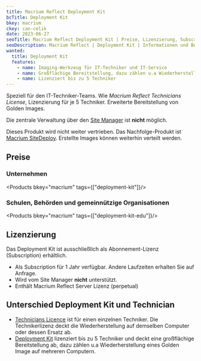 ```yaml
---
title: Macrium Reflect Deployment Kit
bcTitle: Deployment Kit
bkey: macrium
ckey: can-celik
date: 2023-06-27
seoTitle: Macrium Reflect Deployment Kit | Preise, Lizenzierung, Subscriptions
seoDescription: Macrium Reflect | Deployment Kit | Informationen und Beratung zu Fragen bei Lizenzierung und Kosten.
wanted:
  title: Deployment Kit
  features:
    - name: Imaging-Werkzeug für IT-Techniker und IT-Service
    - name: Großflächige Bereitstellung, dazu zählen u.a Wiederherstellung eines Golden Image auf mehreren Computern.
    - name: Lizenziert bis zu 5 Techniker
---
```




<Intro>

Speziell für den IT-Techniker-Teams. Wie *Macrium Reflect Technicians License*, Lizenzierung für je 5 Techniker. Erweiterte Bereitstellung von Golden Images.

</Intro>

<TOC />


Die zentrale Verwaltung über den [Site Manager](/hersteller/macrium/#macrium-site-manager) ist **nicht** möglich.

<Info>

Dieses Produkt wird nicht weiter vertrieben. Das Nachfolge-Produkt ist [Macrium SiteDeploy](/hersteller/macrium/sitedeploy/). Erstellte Images können weiterhin verteilt werden.

</Info>


## Preise

### Unternehmen

<Products bkey="macrium" tags={["deployment-kit"]}/>

### Schulen, Behörden und gemeinnützige Organisationen

<Products bkey="macrium" tags={["deployment-kit-edu"]}/>

## Lizenzierung

<ArrowList>

Das Deployment Kit ist ausschließlich als Abonnement-Lizenz (Subscription) erhältlich.

- Als Subscription für 1 Jahr verfügbar. Andere Laufzeiten erhalten Sie auf Anfrage.
- Wird vom Site Manager **nicht** unterstützt.
- Enthält Macrium Reflect Server Lizenz (perpetual)


## Unterschied Deployment Kit und Technician

- [Technicians Licence](/hersteller/macrium/technicians/) ist für einen einzelnen Techniker. Die Technikerlizenz deckt die Wiederherstellung auf demselben Computer oder dessen Ersatz ab.
- [Deployment Kit](/hersteller/macrium/deployment-kit/) lizenziert bis zu 5 Techniker und deckt eine großflächige Bereitstellung ab, dazu zählen u.a Wiederherstellung eines Golden Image auf mehreren Computern.

</ArrowList>
